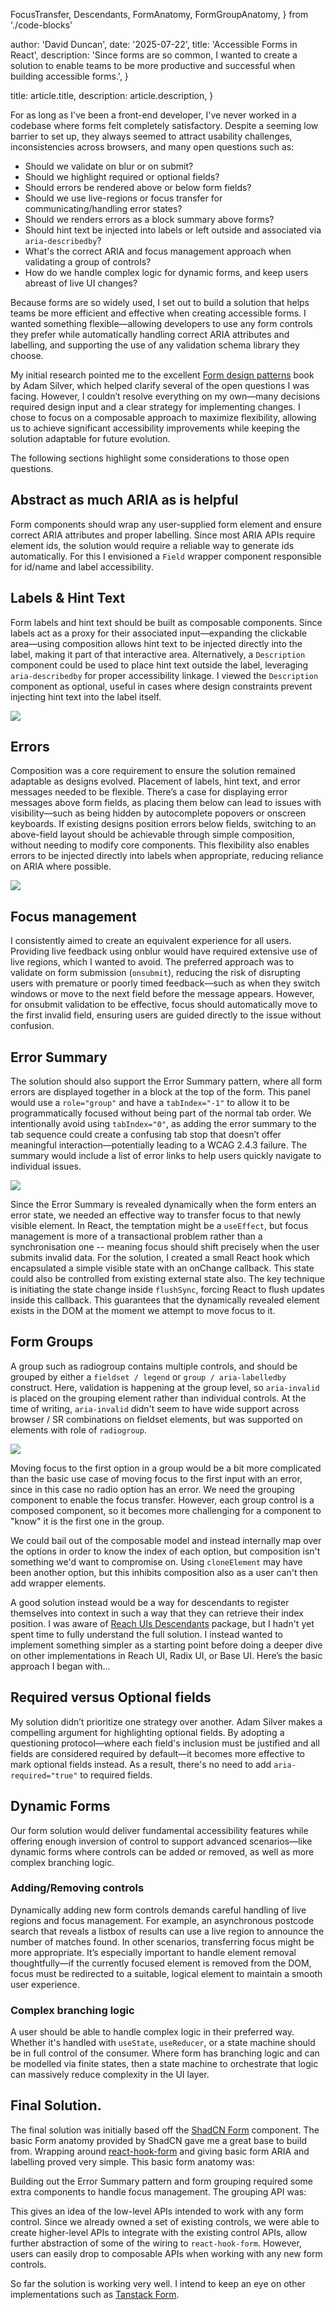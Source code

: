   FocusTransfer,
  Descendants,
  FormAnatomy,
  FormGroupAnatomy,
} from './code-blocks'

  author: 'David Duncan',
  date: '2025-07-22',
  title: 'Accessible Forms in React',
  description:
    'Since forms are so common, I wanted to create a solution to enable teams to be more productive and successful when building accessible forms.',
}

  title: article.title,
  description: article.description,
}


For as long as I've been a front-end developer, I've never worked in a codebase where forms felt completely satisfactory. Despite a seeming low barrier to set up, they always seemed to attract usability challenges, inconsistencies across browsers, and many open questions such as:

- Should we validate on blur or on submit?
- Should we highlight required or optional fields?
- Should errors be rendered above or below form fields?
- Should we use live-regions or focus transfer for communicating/handling error states?
- Should we renders errors as a block summary above forms?
- Should hint text be injected into labels or left outside and associated via `aria-describedby`?
- What's the correct ARIA and focus management approach when validating a group of controls?
- How do we handle complex logic for dynamic forms, and keep users abreast of live UI changes?

Because forms are so widely used, I set out to build a solution that helps teams be more efficient and effective when creating accessible forms. I wanted something flexible—allowing developers to use any form controls they prefer while automatically handling correct ARIA attributes and labelling, and supporting the use of any validation schema library they choose.

My initial research pointed me to the excellent [Form design patterns](https://formdesignpatterns.com/) book by Adam Silver, which helped clarify several of the open questions I was facing. However, I couldn’t resolve everything on my own—many decisions required design input and a clear strategy for implementing changes. I chose to focus on a composable approach to maximize flexibility, allowing us to achieve significant accessibility improvements while keeping the solution adaptable for future evolution.

The following sections highlight some considerations to those open questions.

## Abstract as much ARIA as is helpful

Form components should wrap any user-supplied form element and ensure correct ARIA attributes and proper labelling. Since most ARIA APIs require element ids, the solution would require a reliable way to generate ids automatically. For this I envisioned a `Field` wrapper component responsible for id/name and label accessibility.

## Labels & Hint Text

Form labels and hint text should be built as composable components. Since labels act as a proxy for their associated input—expanding the clickable area—using composition allows hint text to be injected directly into the label, making it part of that interactive area. Alternatively, a `Description` component could be used to place hint text outside the label, leveraging `aria-describedby` for proper accessibility linkage. I viewed the `Description` component as optional, useful in cases where design constraints prevent injecting hint text into the label itself.

<Image src={formLabels} />

## Errors

Composition was a core requirement to ensure the solution remained adaptable as designs evolved. Placement of labels, hint text, and error messages needed to be flexible. There’s a case for displaying error messages above form fields, as placing them below can lead to issues with visibility—such as being hidden by autocomplete popovers or onscreen keyboards. If existing designs position errors below fields, switching to an above-field layout should be achievable through simple composition, without needing to modify core components. This flexibility also enables errors to be injected directly into labels when appropriate, reducing reliance on ARIA where possible.

<Image src={formErrors} />

## Focus management

I consistently aimed to create an equivalent experience for all users. Providing live feedback using onblur would have required extensive use of live regions, which I wanted to avoid. The preferred approach was to validate on form submission (`onsubmit`), reducing the risk of disrupting users with premature or poorly timed feedback—such as when they switch windows or move to the next field before the message appears. However, for onsubmit validation to be effective, focus should automatically move to the first invalid field, ensuring users are guided directly to the issue without confusion.

## Error Summary

The solution should also support the Error Summary pattern, where all form errors are displayed together in a block at the top of the form. This panel would use a `role="group"` and have a `tabIndex="-1"` to allow it to be programmatically focused without being part of the normal tab order. We intentionally avoid using `tabIndex="0"`, as adding the error summary to the tab sequence could create a confusing tab stop that doesn’t offer meaningful interaction—potentially leading to a WCAG 2.4.3 failure. The summary would include a list of error links to help users quickly navigate to individual issues.

<Image src={formErrorBlock} />

Since the Error Summary is revealed dynamically when the form enters an error state, we needed an effective way to transfer focus to that newly visible element. In React, the temptation might be a `useEffect`, but focus management is more of a transactional problem rather than a synchronisation one -- meaning focus should shift precisely when the user submits invalid data. For the solution, I created a small React hook which encapsulated a simple visible state with an onChange callback. This state could also be controlled from existing external state also. The key technique is initiating the state change inside `flushSync`, forcing React to flush updates inside this callback. This guarantees that the dynamically revealed element exists in the DOM at the moment we attempt to move focus to it.

<FocusTransfer />

## Form Groups

A group such as radiogroup contains multiple controls, and should be grouped by either a `fieldset / legend` or `group / aria-labelledby` construct. Here, validation is happening at the group level, so `aria-invalid` is placed on the grouping element rather than individual controls. At the time of writing, `aria-invalid` didn't seem to have wide support across browser / SR combinations on fieldset elements, but was supported on elements with role of `radiogroup`.

<Image src={formGroup} />

Moving focus to the first option in a group would be a bit more complicated than the basic use case of moving focus to the first input with an error, since in this case no radio option has an error. We need the grouping component to enable the focus transfer. However, each group control is a composed component, so it becomes more challenging for a component to "know" it is the first one in the group.

We could bail out of the composable model and instead internally map over the options in order to know the index of each option, but composition isn't something we'd want to compromise on. Using `cloneElement` may have been another option, but this inhibits composition also as a user can't then add wrapper elements.

A good solution instead would be a way for descendants to register themselves into context in such a way that they can retrieve their index position. I was aware of [Reach UIs Descendants](https://github.com/reach/reach-ui/tree/dev/packages/descendants) package, but I hadn't yet spent time to fully understand the full solution. I instead wanted to implement something simpler as a starting point before doing a deeper dive on other implementations in Reach UI, Radix UI, or Base UI. Here’s the basic approach I began with...

<Descendants />

## Required versus Optional fields

My solution didn’t prioritize one strategy over another. Adam Silver makes a compelling argument for highlighting optional fields. By adopting a questioning protocol—where each field's inclusion must be justified and all fields are considered required by default—it becomes more effective to mark optional fields instead. As a result, there's no need to add `aria-required="true"` to required fields.

## Dynamic Forms

Our form solution would deliver fundamental accessibility features while offering enough inversion of control to support advanced scenarios—like dynamic forms where controls can be added or removed, as well as more complex branching logic.

### Adding/Removing controls

Dynamically adding new form controls demands careful handling of live regions and focus management. For example, an asynchronous postcode search that reveals a listbox of results can use a live region to announce the number of matches found. In other scenarios, transferring focus might be more appropriate. It’s especially important to handle element removal thoughtfully—if the currently focused element is removed from the DOM, focus must be redirected to a suitable, logical element to maintain a smooth user experience.

### Complex branching logic

A user should be able to handle complex logic in their preferred way. Whether it's handled with `useState`, `useReducer`, or a state machine should be in full control of the consumer. Where form has branching logic and can be modelled via finite states, then a state machine to orchestrate that logic can massively reduce complexity in the UI layer.

## Final Solution.

The final solution was initially based off the [ShadCN Form](https://ui.shadcn.com/docs/components/form) component. The basic Form anatomy provided by ShadCN gave me a great base to build from. Wrapping around [react-hook-form](https://react-hook-form.com/) and giving basic form ARIA and labelling proved very simple. This basic form anatomy was:

<FormAnatomy />

Building out the Error Summary pattern and form grouping required some extra components to handle focus management. The grouping API was:

<FormGroupAnatomy />

This gives an idea of the low-level APIs intended to work with any form control. Since we already owned a set of existing controls, we were able to create higher-level APIs to integrate with the existing control APIs, allow further abstraction of some
of the wiring to `react-hook-form`. However, users can easily drop to composable APIs when working with any new form controls.

So far the solution is working very well. I intend to keep an eye on other implementations such as [Tanstack Form](https://tanstack.com/form/latest).
